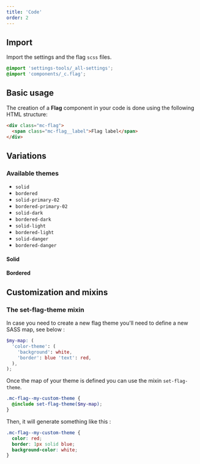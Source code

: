 ```yaml
---
title: 'Code'
order: 2
---
```


## Import

Import the settings and the flag `scss` files.

```scss
@import 'settings-tools/_all-settings';
@import 'components/_c.flag';
```

## Basic usage

The creation of a **Flag** component in your code is done using the following HTML structure:

```html
<div class="mc-flag">
  <span class="mc-flag__label">Flag label</span>
</div>
```

<Preview path="default" />

## Variations

### Available themes

- `solid`
- `bordered`
- `solid-primary-02`
- `bordered-primary-02`
- `solid-dark`
- `bordered-dark`
- `solid-light`
- `bordered-light`
- `solid-danger`
- `bordered-danger`

#### Solid

<Preview path="solid" />

#### Bordered

<Preview path="bordered" />

## Customization and mixins

### The set-flag-theme mixin

In case you need to create a new flag theme you'll need to define a new SASS map, see below :

```scss
$my-map: (
  'color-theme': (
    'background': white,
    'border': blue 'text': red,
  ),
);
```

Once the map of your theme is defined you can use the mixin `set-flag-theme`.

```scss
.mc-flag--my-custom-theme {
  @include set-flag-theme($my-map);
}
```

Then, it will generate something like this :

```scss
.mc-flag--my-custom-theme {
  color: red;
  border: 1px solid blue;
  background-color: white;
}
```
